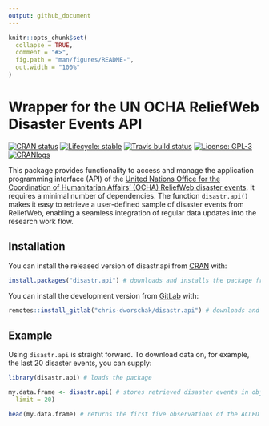 ```yaml
---
output: github_document
---
```


<!-- README.md is generated from README.Rmd. Please edit that file -->

```r
knitr::opts_chunk$set(
  collapse = TRUE,
  comment = "#>",
  fig.path = "man/figures/README-",
  out.width = "100%"
)
```



# Wrapper for the UN OCHA ReliefWeb Disaster Events API

<!-- badges: start -->
[![CRAN status](https://www.r-pkg.org/badges/version-last-release/disastr.api)](https://CRAN.R-project.org/package=disastr.api/)
[![Lifecycle: stable](https://img.shields.io/badge/lifecycle-stable-brightgreen.svg)](https://lifecycle.r-lib.org/articles/stages.html#stable/)
[![Travis build status](https://travis-ci.com/chris-dworschak/disastr.api.svg?branch=master)](https://travis-ci.com/gitlab/chris-dworschak/disastr.api/)
[![License: GPL-3](https://img.shields.io/badge/License-GPLv3-lightgrey.svg)](https://www.gnu.org/licenses/gpl-3.0)
[![CRANlogs](http://cranlogs.r-pkg.org/badges/grand-total/disastr.api)](https://CRAN.R-project.org/package=disastr.api/)
<!-- badges: end -->

This package provides functionality to access and manage the application programming interface (API) of the [United Nations Office for the Coordination of Humanitarian Affairs' (OCHA) ReliefWeb disaster events](https://reliefweb.int/disasters). It requires a minimal number of dependencies. The function `disastr.api()` makes it easy to retrieve a user-defined sample of disaster events from ReliefWeb, enabling a seamless integration of regular data updates into the research work flow.




## Installation

You can install the released version of disastr.api from [CRAN](https://CRAN.R-project.org/) with: 

``` r
install.packages("disastr.api") # downloads and installs the package from CRAN
```

You can install the development version from [GitLab](https://gitlab.com/chris-dworschak/) with: 

``` r
remotes::install_gitlab("chris-dworschak/disastr.api") # downloads and installs the package from GitLab
```


## Example

Using `disastr.api` is straight forward. To download data on, for example, the last 20 disaster events, you can supply:


```r
library(disastr.api) # loads the package

my.data.frame <- disastr.api( # stores retrieved disaster events in object my.data.frame
  limit = 20)

head(my.data.frame) # returns the first five observations of the ACLED sample
```
